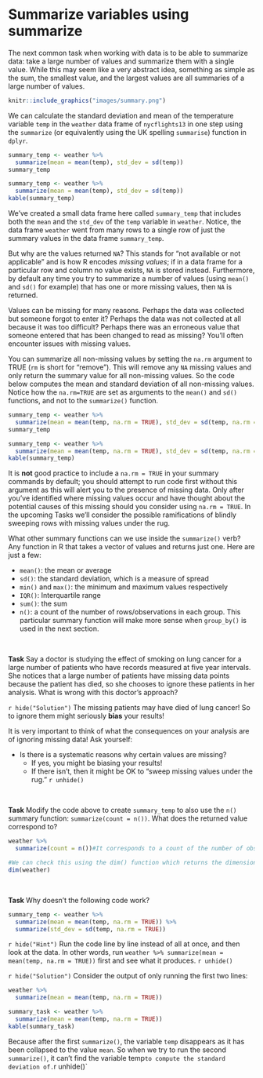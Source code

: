 # Summarize variables using summarize {-}

The next common task when working with data is to be able to summarize data: take a large number of values and summarize them with a single value. While this may seem like a very abstract idea, something as simple as the sum, the smallest value, and the largest values are all summaries of a large number of values.

```r
knitr::include_graphics("images/summary.png")
```

We can calculate the standard deviation and mean of the temperature variable `temp` in the `weather` data frame of `nycflights13` in one step using the `summarize` (or equivalently using the UK spelling `summarise`) function in `dplyr`.

```r
summary_temp <- weather %>% 
  summarize(mean = mean(temp), std_dev = sd(temp))
summary_temp
```
```r
summary_temp <- weather %>% 
  summarize(mean = mean(temp), std_dev = sd(temp))
kable(summary_temp)
```

We've created a small data frame here called `summary_temp` that includes both the `mean` and the `std_dev` of the `temp` variable in `weather`.  Notice, the data frame `weather` went from many rows to a single row of just the summary values in the data frame `summary_temp`.

But why are the values returned `NA`? This stands for "not available or not applicable" and is how R encodes *missing values*; if in a data frame for a particular row and column no value exists, `NA` is stored instead. Furthermore, by default any time you try to summarize a number of values (using `mean()` and `sd()` for example) that has one or more missing values, then `NA` is returned. 

Values can be missing for many reasons. Perhaps the data was collected but someone forgot to enter it? Perhaps the data was not collected at all because it was too difficult? Perhaps there was an erroneous value that someone entered that has been changed to read as missing? You'll often encounter issues with missing values. 

You can summarize all non-missing values by setting the `na.rm` argument to TRUE (`rm` is short for "remove"). This will remove any `NA` missing values and only return the summary value for all non-missing values. So the code below computes the mean and standard deviation of all non-missing values. Notice how the `na.rm=TRUE` are set as arguments to the `mean()` and `sd()` functions, and not to the `summarize()` function. 

```r
summary_temp <- weather %>% 
  summarize(mean = mean(temp, na.rm = TRUE), std_dev = sd(temp, na.rm = TRUE))
summary_temp
```
```r
summary_temp <- weather %>% 
  summarize(mean = mean(temp, na.rm = TRUE), std_dev = sd(temp, na.rm = TRUE))
kable(summary_temp)
```

It is **not** good practice to include a `na.rm = TRUE` in your summary commands by default; you should attempt to run code first without this argument as this will alert you to the presence of missing data. Only after you've identified where missing values occur and have thought about the potential causes of this missing should you consider using `na.rm = TRUE`. In the upcoming Tasks we'll consider the possible ramifications of blindly sweeping rows with missing values under the rug.

What other summary functions can we use inside the `summarize()` verb? Any function in R that takes a vector of values and returns just one. Here are just a few:

* `mean()`: the mean or average
* `sd()`: the standard deviation, which is a measure of spread
* `min()` and `max()`: the minimum and maximum values respectively
* `IQR()`: Interquartile range
* `sum()`: the sum
* `n()`: a count of the number of rows/observations in each group. This particular summary function will make more sense when `group_by()` is used in the next section. 

<br>

**Task**
Say a doctor is studying the effect of smoking on lung cancer for a large number of patients who have records measured at five year intervals. She notices that a large number of patients have missing data points because the patient has died, so she chooses to ignore these patients in her analysis. What is wrong with this doctor's approach?

`r hide("Solution")`
The missing patients may have died of lung cancer!
So to ignore them might seriously **bias** your results!

It is very important to think of what the consequences on your analysis
are of ignoring missing data! Ask yourself:

* Is there is a systematic reasons why certain values are missing?
    + If yes, you might be biasing your results!
    + If there isn't, then it might be OK to "sweep missing values under the rug."
`r unhide()`

<br>

**Task**
Modify the code above to create `summary_temp` to also use the `n()` summary function: `summarize(count = n())`. What does the returned value correspond to?

```r
weather %>% 
  summarize(count = n())#It corresponds to a count of the number of observations/rows.

#We can check this using the dim() function which returns the dimensions (rows and columns)
dim(weather)
```

<br>

**Task**
Why doesn't the following code work?

```r
summary_temp <- weather %>%   
  summarize(mean = mean(temp, na.rm = TRUE)) %>% 
  summarize(std_dev = sd(temp, na.rm = TRUE))
```

`r hide("Hint")`
Run the code line by line instead of all at once, and then look at the data.  In other words, run `weather %>% summarize(mean = mean(temp, na.rm = TRUE))` first and see what it produces.
`r unhide()`

`r hide("Solution")`
Consider the output of only running the first two lines:
```r
weather %>%   
  summarize(mean = mean(temp, na.rm = TRUE))
```
```r
summary_task <- weather %>% 
  summarize(mean = mean(temp, na.rm = TRUE))
kable(summary_task)
```

Because after the first `summarize()`, the variable `temp` disappears as it has been collapsed to the value `mean`. So when we try to run the second `summarize()`, it can't find the variable temp` to compute the standard deviation of. 
`r unhide()`

<br>
<br>

